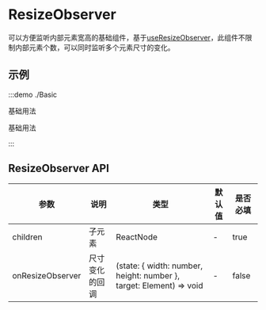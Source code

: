 # ResizeObserver

可以方便监听内部元素宽高的基础组件，基于[useResizeObserver](/hooks/useResizeObserver)，此组件不限制内部元素个数，可以同时监听多个元素尺寸的变化。

## 示例

:::demo ./Basic

基础用法

基础用法

:::

## ResizeObserver API

| 参数 | 说明 | 类型 | 默认值 | 是否必填 |
| --- | --- | --- | --- | --- |
| children | 子元素 | ReactNode | - | true |
| onResizeObserver | 尺寸变化的回调 | (state: \{ width: number, height: number \}, target: Element) => void | - | false |
